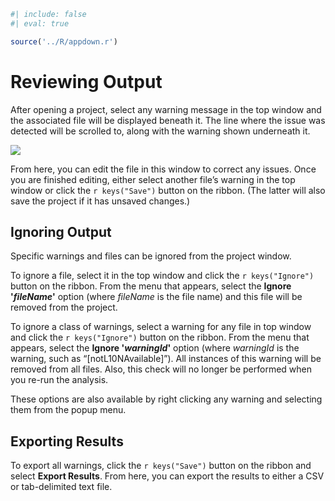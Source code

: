 ```r
#| include: false
#| eval: true

source('../R/appdown.r')
```

# Reviewing Output

After opening a project, select any warning message in the top window and the associated file will be displayed beneath it.
The line where the issue was detected will be scrolled to, along with the warning shown underneath it.

![](../images/main-window.png)

From here, you can edit the file in this window to correct any issues.
Once you are finished editing, either select another file's warning in the top window or click the `r keys("Save")` button on the ribbon.
(The latter will also save the project if it has unsaved changes.)

## Ignoring Output

Specific warnings and files can be ignored from the project window.

To ignore a file, select it in the top window and click the `r keys("Ignore")` button on the ribbon.
From the menu that appears, select the **Ignore \'*fileName*\'** option (where *fileName* is the file name) and this file will be removed from the project.

To ignore a class of warnings, select a warning for any file in top window and click the `r keys("Ignore")` button on the ribbon.
From the menu that appears, select the **Ignore \'*warningId*\'** option (where *warningId* is the warning, such as "[notL10NAvailable]").
All instances of this warning will be removed from all files.
Also, this check will no longer be performed when you re-run the analysis.

::: {.notesection data-latex=""}
These options are also available by right clicking any warning and selecting them from the popup menu.
:::

## Exporting Results

To export all warnings, click the `r keys("Save")` button on the ribbon and select **Export Results**.
From here, you can export the results to either a CSV or tab-delimited text file.
